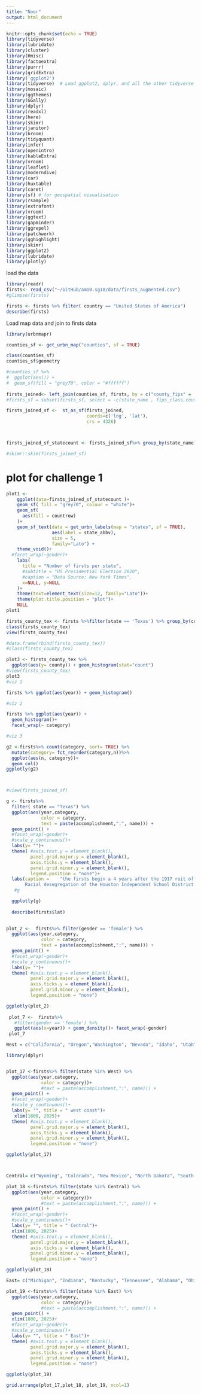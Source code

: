 ```yaml
---
title: "Noor"
output: html_document
---
```


```r
knitr::opts_chunk$set(echo = TRUE)
library(tidyverse)
library(lubridate)
library(cluster)
library(Hmisc)
library(factoextra)
library(purrr)
library(gridExtra)
library('ggplot2')
library(tidyverse)  # Load ggplot2, dplyr, and all the other tidyverse packages
library(mosaic)
library(ggthemes)
library(GGally)
library(dplyr)
library(readxl)
library(here)
library(skimr)
library(janitor)
library(broom)
library(tidyquant)
library(infer)
library(openintro)
library(kableExtra)
library(vroom)
library(leaflet)
library(moderndive)
library(car)
library(huxtable)
library(caret)
library(sf) # for geospatial visualisation
library(rsample)
library(extrafont)
library(vroom)
library(ggtext)
library(gapminder)
library(ggrepel)
library(patchwork)
library(gghighlight)
library(skimr)
library(ggplot2)
library(lubridate)
library(plotly)
```


load the data
```r
library(readr)
firsts<- read_csv("~/GitHub/am10.sg10/data/firsts_augmented.csv")
#glimpse(firsts)

firsts <- firsts %>% filter( country == "United States of America")
describe(firsts)
```
Load map data and join to firsts data
```r
library(urbnmapr)

counties_sf <- get_urbn_map("counties", sf = TRUE)

class(counties_sf)
counties_sf$geometry

#counties_sf %>% 
#  ggplot(aes()) +
#  geom_sf(fill = "grey70", color = "#ffffff")
  
firsts_joined<- left_join(counties_sf, firsts, by = c("county_fips" =  "FIPS_state"))
#firsts_sf = subset(firsts_sf, select = -c(state_name , fips_class,county_name,state_fips ,state_abbv))

firsts_joined_sf <-  st_as_sf(firsts_joined, 
                              coords=c('lng', 'lat'), 
                              crs = 4326)  



firsts_joined_sf_statecount <- firsts_joined_sf%>% group_by(state_name)%>% mutate(countrow = n())

#skimr::skim(firsts_joined_sf)


```



# plot for challenge 1 

```r
plot1 <-   
    ggplot(data=firsts_joined_sf_statecount )+
    geom_sf( fill = "grey70", colour = "white")+
    geom_sf(
      aes(fill = countrow)
    )+
    geom_sf_text(data = get_urbn_labels(map = "states", sf = TRUE), 
                 aes(label = state_abbv), 
                 size = 5,
                 family="Lato") +
    theme_void()+
  #facet_wrap(~gender)+
    labs(
      title = "Number of firsts per state",
      #subtitle = "US Presidential Election 2020",
      #caption = "Data Source: New York Times",
      x=NULL, y=NULL
    )+
    theme(text=element_text(size=12, family="Lato"))+
    theme(plot.title.position = "plot")+
    NULL
plot1

firsts_county_tex <- firsts %>%filter(state == 'Texas') %>% group_by(county)%>% mutate((countrow = n()))
class(firsts_county_tex)
view(firsts_county_tex)

#data.frame(rbind(firsts_county_tex)) 
#class(firsts_county_tex)

plot3 <- firsts_county_tex %>%
  ggplot(aes(y= county)) + geom_histogram(stat="count")
#view(firsts_county_tex)
plot3
#viz 1

firsts %>% ggplot(aes(year)) + geom_histogram()

#viz 2

firsts %>% ggplot(aes(year)) + 
  geom_histogram()+
  facet_wrap(~ category)

#viz 3

g2 <-firsts%>% count(category, sort= TRUE) %>%
  mutate(category= fct_reorder(category,n))%>%
  ggplot(aes(n, category))+ 
  geom_col()
ggplotly(g2)



#view(firsts_joined_sf)
```

```r
g <- firsts%>%
  filter( state == "Texas") %>%
  ggplot(aes(year,category, 
             color = category,
             text = paste(accomplishment,":", name))) +
  geom_point() +
  #facet_wrap(~gender)+
  #scale_y_continuous()+
  labs(y= "")+
  theme( #axis.text.y = element_blank(), 
         panel.grid.major.y = element_blank(),
         axis.ticks.y = element_blank(),
         panel.grid.minor.y = element_blank(),
         legend.position = "none")+
  labs(caption =    "the firsts begin a 4 years after the 1917 roit of houston,
       Racial desegregation of the Houston Independent School District (HISD), resulting from the Civil Rights Movement in the 1950s and 1960s,[70] occurred in the 1970s")
   #g       

  ggplotly(g)
  
  describe(firsts$lat)
  

```

```r
plot_2 <-  firsts%>% filter(gender == 'female') %>%
  ggplot(aes(year,category, 
             color = category,
             text = paste(accomplishment,":", name))) +
  geom_point() +
  #facet_wrap(~gender)+
  #scale_y_continuous()+
  labs(y= "")+
  theme( #axis.text.y = element_blank(), 
         panel.grid.major.y = element_blank(),
         axis.ticks.y = element_blank(),
         panel.grid.minor.y = element_blank(),
         legend.position = "none")

ggplotly(plot_2)
 
 plot_7 <-  firsts%>% 
   #filter(gender == 'female') %>%
   ggplot(aes(x=year)) + geom_density()+ facet_wrap(~gender)
 plot_7

```
```r
West = c("California", "Oregon","Washington", "Nevada", "Idaho", "Utah", "Arizona", "Montana", "Alaska", "Hawaii")

library(dplyr)


plot_17 <-firsts%>% filter(state %in% West) %>%
  ggplot(aes(year,category, 
             color = category))+
             #text = paste(accomplishment,":", name))) +
  geom_point() +
  #facet_wrap(~gender)+
  #scale_y_continuous()+
  labs(y= "", title = " west coast")+
   xlim(1800, 2025)+
  theme( #axis.text.y = element_blank(), 
         panel.grid.major.y = element_blank(),
         axis.ticks.y = element_blank(),
         panel.grid.minor.y = element_blank(),
         legend.position = "none")

ggplotly(plot_17)



Central= c("Wyoming", "Colorado", "New Mexico", "North Dakota", "South Dakota", "Nebraska", "Kansas", "Oklahoma", "Texas", "Minnesota", "Iowa", "Missouri", "Arkansas", "Louisiana", "Wisconsin", "Illinois", "Mississippi")

plot_18 <-firsts%>% filter(state %in% Central) %>%
  ggplot(aes(year,category, 
             color = category))+
             #text = paste(accomplishment,":", name))) +
  geom_point() +
  #facet_wrap(~gender)+
  #scale_y_continuous()+
  labs(y= "", title = " Central")+
  xlim(1800, 2025)+
  theme( #axis.text.y = element_blank(), 
         panel.grid.major.y = element_blank(),
         axis.ticks.y = element_blank(),
         panel.grid.minor.y = element_blank(),
         legend.position = "none")

ggplotly(plot_18)

East= c("Michigan", "Indiana", "Kentucky", "Tennessee", "Alabama", "Ohio", "Georgia", "Florida", "South Carolina", "North Carolina", "Virginia", "West Virginia", "Delaware", "Maryland", "New Jersey", "Pennsylvania", "New York", "Connecticut", "Rhode Island", "Massachusetts", "Vermont", "New Hampshire", "Maine")

plot_19 <-firsts%>% filter(state %in% East) %>%
  ggplot(aes(year,category, 
             color = category))+
             #text = paste(accomplishment,":", name))) +
  geom_point() +
  xlim(1800, 2025)+
  #facet_wrap(~gender)+
  #scale_y_continuous()+
  labs(y= "", title = " East")+
  theme( #axis.text.y = element_blank(), 
         panel.grid.major.y = element_blank(),
         axis.ticks.y = element_blank(),
         panel.grid.minor.y = element_blank(),
         legend.position = "none")

ggplotly(plot_19)

grid.arrange(plot_17,plot_18, plot_19, ncol=1)

```

